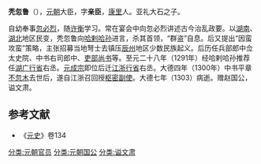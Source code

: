 {{for|元朝丞相'''秃忽鲁'''|秃鲁}}
'''秃忽鲁'''（{{bd|1255年||1303年|}}），[[元朝|元朝]]大臣，字'''亲臣'''，[[康里|康里]]人。亚礼大石之子。

自幼奉事[[忽必烈|忽必烈]]，随[[许衡|许衡]]学习。常在宴会中向忽必烈讲述古今治乱政要。以[[湖南|湖南]]、[[湖北|湖北]]地区民变，秃忽鲁向[[哈剌哈孙|哈剌哈孙]]进言，杀其首领，“群盗”自息。后又提出“因蛮攻蛮”策略，主张招募当地弩士去镇压[[辰州_(隋朝)|辰州]]地区少数民族起义。后历任兵部郎中佥太史院、中书右司郎中、[[吏部尚书|吏部尚书]]等。至元二十八年（1291年）经哈剌哈孙推荐任[[湖广行省|湖广行省]]右丞。[[元成宗|元成宗]]即位后迁[[江浙行省|江浙行省]]右丞。大德四年（1300年）中书平章[[不忽木|不忽木]]去世后，遂自江浙召回授[[枢密副使|枢密副使]]。大德七年（1303）病逝。赠赵国公，谥文肃。
==参考文献==
*《[[元史|元史]]》卷134
{{元朝人物小作品}}
[[分类:元朝官员|分类:元朝官员]]
[[分类:元朝国公|分类:元朝国公]]
[[分类:谥文肃|分类:谥文肃]]
